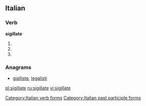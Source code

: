 ==Italian==

===Verb===
'''sigillate'''

# {{form of|[[second-person|Second-person]] [[plural]] [[present tense]]|sigillare|lang=Italian}}
# {{form of|Second-person plural [[imperative]]|sigillare|lang=Italian}}
# {{form of|[[feminine|Feminine]] plural|sigillato}}

===Anagrams===
* [[gialliste#Italian|gialliste]], [[legalisti#Italian|legalisti]]

[[Category:Italian verb forms]]
[[Category:Italian past participle forms]]

[[pl:sigillate]]
[[ru:sigillate]]
[[vi:sigillate]]